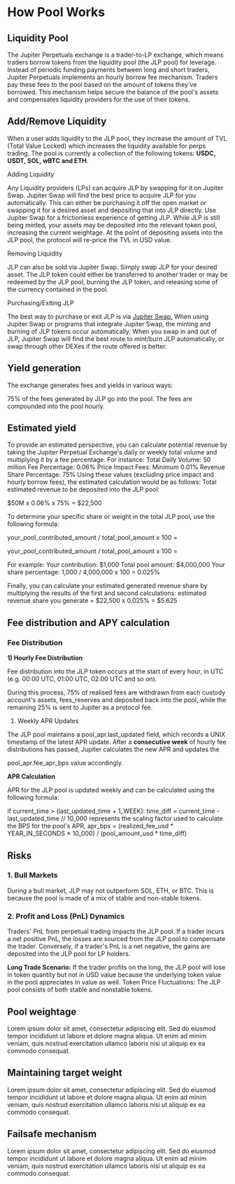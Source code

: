 # How Pool Works

## Liquidity Pool

The Jupiter Perpetuals exchange is a trader-to-LP exchange, which means traders borrow tokens from the liquidity pool (the JLP pool) for leverage.
Instead of periodic funding payments between long and short traders, Jupiter Perpetuals implements an hourly borrow fee mechanism. Traders pay these
fees to the pool based on the amount of tokens they've borrowed. This mechanism helps secure the balance of the pool's assets and compensates liquidity
providers for the use of their tokens.

## Add/Remove Liquidity

When a user adds liquidity to the JLP pool, they increase the amount of TVL
(Total Value Locked) which increases the liquidity available for perps trading. 
The pool is currently a collection of the following tokens: **USDC, USDT, SOL, wBTC and ETH**.

Adding Liquidity

Any Liquidity providers (LPs) can acquire JLP by swapping for it on Jupiter
Swap. Jupiter Swap will find the best price to acquire JLP for you automatically. 
This can either be purchasing it off the open market or swapping it for a desired 
asset and depositing that into JLP directly. Use Jupiter Swap for a frictionless 
experience of getting JLP. While JLP is still being minted, your assets may be deposited
into the relevant token pool, increasing the current weightage. At the point of depositing
assets into the JLP pool, the protocol will re-price the TVL in USD value.

Removing Liquidity

JLP can also be sold via Jupiter Swap. Simply swap JLP for your desired asset. 
The JLP token could either be transferred to another trader or may be redeemed
by the JLP pool, burning the JLP token, and releasing some of the currency contained in the pool.

Purchasing/Exiting JLP

The best way to purchase or exit JLP is via [Jupiter Swap.](https://web.archive.org/web/20250310172707/https:/jup.ag/swap/USDC-JLP)
When using Jupiter Swap or programs that integrate Jupiter Swap, the minting and burning of JLP tokens occur automatically. 
When you swap in and out of JLP, Jupiter Swap will find the best route to mint/burn JLP automatically, or swap through other DEXes if the route offered is better.

## Yield generation
The exchange generates fees and yields in various ways:

75% of the fees generated by JLP go into the pool. The fees are compounded into the pool hourly.

## Estimated yield

To provide an estimated perspective, you can calculate potential revenue by taking the Jupiter Perpetual Exchange's daily or weekly total volume and multiplying it by a fee percentage. 
For instance:
Total Daily Volume: 50 million Fee Percentage: 0.06%
Price Impact Fees: Minimum 0.01% Revenue Share Percentage: 75%
Using these values (excluding price impact and hourly borrow fees), the estimated calculation would be as follows:
Total estimated revenue to be deposited into the JLP pool:

$50M x 0.06% x 75% = $22,500

To determine your specific share or weight in the total JLP pool, use the following formula:

your_pool_contributed_amount / total_pool_amount x 100 =

your_pool_contributed_amount / total_pool_amount x 100 =


For example:
Your contribution: $1,000
Total pool amount: $4,000,000
Your share percentage: 1,000 / 4,000,000 x 100 = 0.025%

Finally, you can calculate your estimated generated revenue share by multiplying the results of the first and second calculations:
estimated revenue share you generate = $22,500 x 0.025% = $5.625


## Fee distribution and APY calculation

### Fee Distribution

**1) Hourly Fee Distribution**

Fee distribution into the JLP token occurs at the start of every hour, in UTC (e.g. 00:00 UTC, 01:00 UTC, 02:00 UTC and so on).

During this process, 75% of realised fees are withdrawn from each custody account's assets, fees_reserves and deposited back into the pool, while the remaining 25% is sent to Jupiter as a protocol fee.

1. Weekly APR Updates

The JLP pool maintains a pool_apr.last_updated field, which records a UNIX timestamp of the latest APR update. After a **consecutive week** of hourly fee distributions has passed, Jupiter calculates the new APR and updates the

pool_apr.fee_apr_bps value accordingly.

**APR Calculation**

APR for the JLP pool is updated weekly and can be calculated using the following formula:

if current_time > (last_updated_time + 1_WEEK):     time_diff = current_time - last_updated_time
// 10_000 represents the scaling factor used to calculate the BPS for the pool's APR,     apr_bps = (realized_fee_usd * YEAR_IN_SECONDS * 10_000) /
(pool_amount_usd * time_diff)

## Risks

### 1. Bull Markets

During a bull market, JLP may not outperform SOL, ETH, or BTC. This is because the pool is made of a mix of stable and non-stable tokens.

### 2. Profit and Loss (PnL) Dynamics

Traders' PnL from perpetual trading impacts the JLP pool. If a trader incurs a net positive PnL, the losses are sourced from the JLP pool to compensate the trader. Conversely, if a trader's PnL is a net negative, the gains are deposited into the JLP pool for LP holders.

**Long Trade Scenario:** If the trader profits on the long, the JLP pool will lose in token quantity but not in USD value because the underlying token value in the pool appreciates in value as well.
Token Price Fluctuations: The JLP pool consists of both stable and nonstable tokens. 
## Pool weightage

Lorem ipsum dolor sit amet, consectetur adipiscing elit. Sed do eiusmod tempor 
incididunt ut labore et dolore magna aliqua. Ut enim ad minim veniam, quis nostrud 
exercitation ullamco laboris nisi ut aliquip ex ea commodo consequat.

## Maintaining target weight

Lorem ipsum dolor sit amet, consectetur adipiscing elit. Sed do eiusmod tempor 
incididunt ut labore et dolore magna aliqua. Ut enim ad minim veniam, quis nostrud 
exercitation ullamco laboris nisi ut aliquip ex ea commodo consequat.

## Failsafe mechanism

Lorem ipsum dolor sit amet, consectetur adipiscing elit. Sed do eiusmod tempor 
incididunt ut labore et dolore magna aliqua. Ut enim ad minim veniam, quis nostrud 
exercitation ullamco laboris nisi ut aliquip ex ea commodo consequat.
